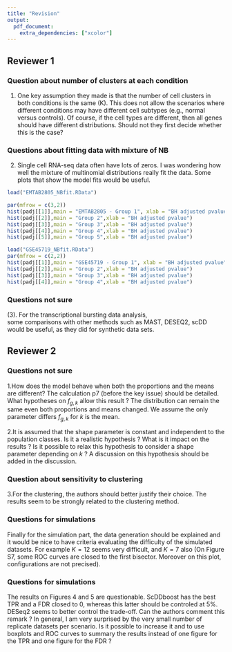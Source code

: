 ```yaml
---
title: "Revision"
output: 
  pdf_document:
    extra_dependencies: ["xcolor"]
---
```


## Reviewer 1
### Question about number of clusters at each condition

(1)  One key assumption they made is that the number of cell clusters in both conditions is the same (K). This does not allow the scenarios where different conditions may have different cell subtypes (e.g., normal versus controls). Of course, if the cell types are different, then all genes should have different distributions.  Should not they first decide whether this is the case?

\textcolor{blue}{It is not an assumption for number of clusters to be same across two conditions. Our method pooled cells from both conditions first and identified a global clustering for all the cells, the number of clusters ($K$) is for the global clustering. These two conditions can have different number of clusters given that one condition can have zero proportion of cells from a cluster.
For example, $K = 3$, there are 3 clusters (labelled as A, B, C) globally. Condition 1 having 3 types, 60\% from A, 30\% from B and 10\% from C, while condition 2 only have 2 types 50\% from B and 50\% from C.}
\textcolor{blue}{It is not necessary that different cell types will induce different distributions over the whole genome. Actually the major proportion of genes should still have equivalent distribution. 
Which is key observation we proposed in the paper and we propose an empirical Bayesian framework with a specifically constructed prior to handle the scenario when both means and proportions changed.} 

### Questions about fitting data with mixture of NB

(2) Single cell RNA-seq data often have lots of zeros. I was wondering how well the mixture of multinomial distributions really fit the data. Some plots that show the model fits would be useful.

\textcolor{blue}{We are using mixture of negative binomial to model the counts instead of multinomial distributions. Mixture of NB are flexible to approximate a lot of distributions. Specifically, NB can approximate constant 0 by arbitrary accuracy. As we know the density of $P(X = 0) = 1 - p$ and $P(X > 0) = p$ given $X \sim \text{NB}(1,p)$. Further, scRNA-seq data tends to be overdispersed so that many people are using NB to model it. (cite DESeq2, cite Normalization and variance stabilization of single-cell RNA-seq data using regularized negative binomial regression). Also, the empirical data (EMTAB2805, GSE45719) showed that more than 80\% of genes their nonzero counts are overdispersed. In addition, given our estimated group labels, we test whether there is a strong evidence to reject fitting NB model at each group. Given the cells from same group, we excluded those genes with more than 70\% of 0s, as we know NB can approximate 0 well. For the remaining genes, we do the goodness of fit tests following the procedure proposed in the paper "Pearson-type goodness-of-fit test with
bootstrap maximum likelihood
estimation(Guosheng Yin,Yanyuan Ma)". We found very few genes would reject the negative binomial model
}
```r
load("EMTAB2805_NBfit.RData")

par(mfrow = c(3,2))
hist(padj[[1]],main = "EMTAB2805 - Group 1", xlab = "BH adjusted pvalue")
hist(padj[[2]],main = "Group 2",xlab = "BH adjusted pvalue")
hist(padj[[3]],main = "Group 3",xlab = "BH adjusted pvalue")
hist(padj[[4]],main = "Group 4",xlab = "BH adjusted pvalue")
hist(padj[[5]],main = "Group 5",xlab = "BH adjusted pvalue")

load("GSE45719_NBfit.RData")
par(mfrow = c(2,2))
hist(padj[[1]],main = "GSE45719 - Group 1", xlab = "BH adjusted pvalue")
hist(padj[[2]],main = "Group 2",xlab = "BH adjusted pvalue")
hist(padj[[3]],main = "Group 3",xlab = "BH adjusted pvalue")
hist(padj[[4]],main = "Group 4",xlab = "BH adjusted pvalue")
```




### Questions not sure 

(3). For the transcriptional bursting data analysis,  
some comparisons with other methods such as MAST, DESEQ2, scDD would be useful, 
as they did for synthetic data sets.


## Reviewer 2
### Questions not sure
1.How does the model behave when both the proportions and the means are different? The calculation p7 (before the key issue) should be detailed. What hypotheses on $f_{g,k}$ allow this result ?
The distribution can remain the same even both proportions and means changed. 
We assume the only parameter differs $f_{g,k}$ for $k$ is the mean. 

\textcolor{blue}{The distribution can remain the same even both proportions and means changed. 
We assume the only parameter differs $f_{g,k}$ for $k$ is the mean.}

2.It is assumed that the shape parameter is constant and independent to the population classes. Is it a realistic hypothesis ? What is it impact on the results ? Is it possible to relax this hypothesis to consider a shape parameter depending on $k$ ? A discussion on this hypothesis should be added in the discussion.

\textcolor{blue}{For the fixed shape parameter of NB among groups, we performed tests on each gene.
The testing procedure is following: the null hypothesis is for different groups having the same shape parameter. Under the null we pool the data and find the MLE and obtain it's condifence interval by fisher information. Under alternative, we use method of moments to obtain point estimator of shape parameter separately at each group. If there is at least one group's point estimator being outside of the confidence interval, we flagged the corresponding gene. We run the test on the GSE75748. We found 3305 out of 19097 genes (17.3\%) having been identified as genes with hetergenous shape parameters. 
So for the majority of genes, it is ok to assume a shared shape parameter across groups.
Further, our aim is to infer the distribution pattern of mixing components. If for some genes and some groups both mean and shape parameters are different. It may still be ok only testing the change pattern of means. Among those 3305 genes, 1327 (40\%) of them also demonstrated different means between groups. We also run the same procedure on GSE45719. We found 23\% genes having been flagged and 45\% among them are also having differential means between groups. I would say overall the proportion of genes may be affect by the same shape parameter assumption is low 
}


### Question about sensitivity to clustering
3.For the clustering, the authors should better justify their choice. The results seem to be strongly related to the clustering method.

\textcolor{blue}{We have tried different clustering method, sc3 on 3 datasets, (EBTAB2805, GSE45719, GSE79102). 
the correlation coefficients of the local fdr are 0.92,0.94,0.96. Our method is not very sensitive to the clustering methods.}

### Questions for simulations

Finally for the simulation part, the data generation should be explained and it would be nice to have criteria evaluating the difficulty of the simulated datasets. For example $K=12$ seems very
difficult, and $K=7$ also (On Figure S7, some ROC curves are closed to the first bisector.
Moreover on this plot, configurations are not precised).

\textcolor{blue}{More detailed information of simulation has been placed in the supplementary material, those pca plots showed that groups are collapsed together when there are more groups, which make all the methods difficult to detect DD genes. In addition, we have fixed number of cells(400) so more number of groups will decrease the number of cells per group which makes it harder to detect the change between groups also mixing of more groups weaken the overall signal between conditions.}

### Questions for simulations
The results on Figures 4 and 5 are questionable. ScDDboost has the best TPR and a FDR closed to 0, whereas this latter should be controled at 5%. DESeq2 seems to better control the trade-off. Can the authors comment this remark ? In general, I am very surprised by the very small number of replicate datasets per scenario. Is it possible to increase it and to use boxplots and ROC curves to summary the results instead of one figure for the TPR and one figure for the FDR ?

\textcolor{blue}{We have done more replicates for each simulation setting, now we have 10 replicates under each settings. And we have similar results as before. (add plots later)\\
Our method is not a trade-off for more power by using FDR.}



